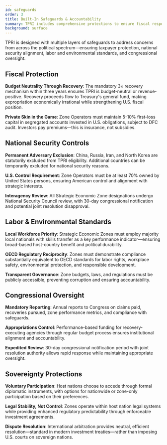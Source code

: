 ```yaml
---
id: safeguards
order: 3
title: Built-In Safeguards & Accountability
summary: TPRI includes comprehensive protections to ensure fiscal responsibility, national security alignment, and sustainable development.
background: surface
---
```


TPRI is designed with multiple layers of safeguards to address concerns from across the political spectrum—ensuring taxpayer protection, national security alignment, labor and environmental standards, and congressional oversight.

## Fiscal Protection

**Budget Neutrality Through Recovery**: The mandatory 3× recovery mechanism within three years ensures TPRI is budget-neutral or revenue-positive. Recovery proceeds flow to Treasury's general fund, making expropriation economically irrational while strengthening U.S. fiscal position.

**Private Skin in the Game**: Zone Operators must maintain 5-10% first-loss capital in segregated accounts invested in U.S. obligations, subject to DFC audit. Investors pay premiums—this is insurance, not subsidies.

<Citation id="ref-budget" />

## National Security Controls

**Permanent Adversary Exclusion**: China, Russia, Iran, and North Korea are statutorily excluded from TPRI eligibility. Additional countries can be temporarily excluded for national security reasons.

**U.S. Control Requirement**: Zone Operators must be at least 70% owned by United States persons, ensuring American control and alignment with strategic interests.

**Interagency Review**: All Strategic Economic Zone designations undergo National Security Council review, with 30-day congressional notification and potential joint resolution disapproval.

<Citation id="ref-adversary" />

## Labor & Environmental Standards

**Local Workforce Priority**: Strategic Economic Zones must employ majority local nationals with skills transfer as a key performance indicator—ensuring broad-based host-country benefit and political durability.

**OECD Regulatory Reciprocity**: Zones must demonstrate compliance substantially equivalent to OECD standards for labor rights, workplace safety, environmental protection, and responsible development.

**Transparent Governance**: Zone budgets, laws, and regulations must be publicly accessible, preventing corruption and ensuring accountability.

<Citation id="ref-standards" />

## Congressional Oversight

**Mandatory Reporting**: Annual reports to Congress on claims paid, recoveries pursued, zone performance metrics, and compliance with safeguards.

**Appropriations Control**: Performance-based funding for recovery-executing agencies through regular budget process ensures institutional alignment and accountability.

**Expedited Review**: 30-day congressional notification period with joint resolution authority allows rapid response while maintaining appropriate oversight.

<Citation id="ref-oversight" />

## Sovereignty Protections

**Voluntary Participation**: Host nations choose to accede through formal diplomatic instruments, with options for nationwide or zone-only participation based on their preferences.

**Legal Stability, Not Control**: Zones operate within host nation legal systems while providing enhanced regulatory predictability through enforceable investment agreements.

**Dispute Resolution**: International arbitration provides neutral, efficient resolution—standard in modern investment treaties—rather than imposing U.S. courts on sovereign nations.

<Citation id="ref-sovereignty" />
